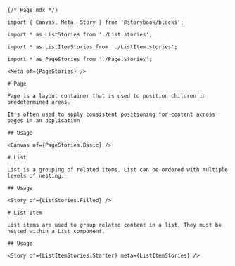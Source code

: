 ```mdx
{/* Page.mdx */}

import { Canvas, Meta, Story } from '@storybook/blocks';

import * as ListStories from './List.stories';

import * as ListItemStories from './ListItem.stories';

import * as PageStories from './Page.stories';

<Meta of={PageStories} />

# Page

Page is a layout container that is used to position children in predetermined areas. 

It's often used to apply consistent positioning for content across pages in an application

## Usage

<Canvas of={PageStories.Basic} />

# List

List is a grouping of related items. List can be ordered with multiple levels of nesting.

## Usage

<Story of={ListStories.Filled} />

# List Item

List items are used to group related content in a list. They must be nested within a List component.

## Usage

<Story of={ListItemStories.Starter} meta={ListItemStories} />
```
